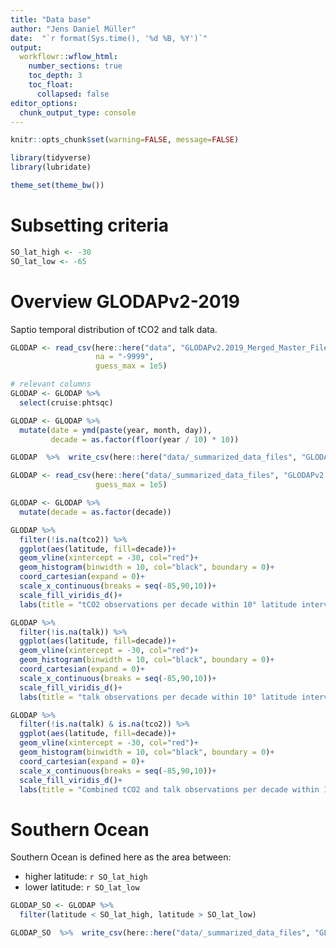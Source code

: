 ```yaml
---
title: "Data base"
author: "Jens Daniel Müller"
date:  "`r format(Sys.time(), '%d %B, %Y')`"
output: 
  workflowr::wflow_html:
    number_sections: true
    toc_depth: 3
    toc_float:
      collapsed: false
editor_options:
  chunk_output_type: console
---
```


```r
knitr::opts_chunk$set(warning=FALSE, message=FALSE)
```

```r
library(tidyverse)
library(lubridate)
```


```r
theme_set(theme_bw())
```

# Subsetting criteria

```r

SO_lat_high <- -30
SO_lat_low <- -65

```

# Overview GLODAPv2-2019

Saptio temporal distribution of tCO2 and talk data.

```r

GLODAP <- read_csv(here::here("data", "GLODAPv2.2019_Merged_Master_File.csv"),
                   na = "-9999",
                   guess_max = 1e5)

# relevant columns
GLODAP <- GLODAP %>% 
  select(cruise:phtsqc)

GLODAP <- GLODAP %>% 
  mutate(date = ymd(paste(year, month, day)),
         decade = as.factor(floor(year / 10) * 10))

GLODAP  %>%  write_csv(here::here("data/_summarized_data_files", "GLODAPv2.2019_Merged_Master_File_JM.csv"))

```

```r

GLODAP <- read_csv(here::here("data/_summarized_data_files", "GLODAPv2.2019_Merged_Master_File_JM.csv"),
                   guess_max = 1e5)

GLODAP <- GLODAP %>% 
  mutate(decade = as.factor(decade))

```

```r

GLODAP %>% 
  filter(!is.na(tco2)) %>% 
  ggplot(aes(latitude, fill=decade))+
  geom_vline(xintercept = -30, col="red")+
  geom_histogram(binwidth = 10, col="black", boundary = 0)+
  coord_cartesian(expand = 0)+
  scale_x_continuous(breaks = seq(-85,90,10))+
  scale_fill_viridis_d()+
  labs(title = "tCO2 observations per decade within 10° latitude intervals")

```

```r

GLODAP %>% 
  filter(!is.na(talk)) %>% 
  ggplot(aes(latitude, fill=decade))+
  geom_vline(xintercept = -30, col="red")+
  geom_histogram(binwidth = 10, col="black", boundary = 0)+
  coord_cartesian(expand = 0)+
  scale_x_continuous(breaks = seq(-85,90,10))+
  scale_fill_viridis_d()+
  labs(title = "talk observations per decade within 10° latitude intervals")

```


```r

GLODAP %>% 
  filter(!is.na(talk) & is.na(tco2)) %>% 
  ggplot(aes(latitude, fill=decade))+
  geom_vline(xintercept = -30, col="red")+
  geom_histogram(binwidth = 10, col="black", boundary = 0)+
  coord_cartesian(expand = 0)+
  scale_x_continuous(breaks = seq(-85,90,10))+
  scale_fill_viridis_d()+
  labs(title = "Combined tCO2 and talk observations per decade within 10° latitude intervals")

```

# Southern Ocean

Southern Ocean is defined here as the area between:

- higher latitude: `r SO_lat_high`
- lower latitude:  `r SO_lat_low`

```r

GLODAP_SO <- GLODAP %>% 
  filter(latitude < SO_lat_high, latitude > SO_lat_low)

GLODAP_SO  %>%  write_csv(here::here("data/_summarized_data_files", "GLODAPv2.2019_Merged_Master_File_JM_SO.csv"))

```
